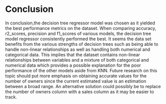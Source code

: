 # Conclusion

In conclusion,the decision tree regressor model was chosen as it yielded the best performance metrics on the dataset. When comparing accuracy, r2_scores, precision and f1_scores of various models, the decision tree model regressor consistently performed the best. It seems  the data set benefits from the various strengths of decision trees such as being able to handle non-linear relationships as well as handling both numerical and categorical data. This implies that the dataset contains non-linear relationships between variables and a mixture of both categorical and numerical data which provides a possible explanation for the poor performance of the other models aside from KNN. Future research on this topic should put more emphasis on obtaining accurate values for the number of owners since the current estimated value is an estimation between a broad range. An alternative solution could possibly be to replace the number of owners column with a sales column as it may be easier to track.